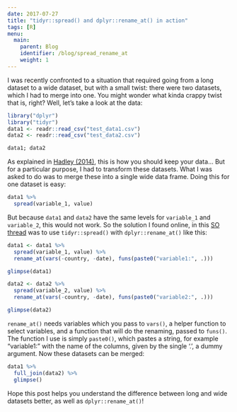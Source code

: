 ```yaml
---
date: 2017-07-27
title: "tidyr::spread() and dplyr::rename_at() in action"
tags: [R]
menu:
  main:
    parent: Blog
    identifier: /blog/spread_rename_at
    weight: 1
---
```


I was recently confronted to a situation that required going from a long dataset to a wide dataset,
but with a small twist: there were two datasets, which I had to merge into one. You might wonder
what kinda crappy twist that is, right? Well, let's take a look at the data:

```r
library("dplyr")
library("tidyr")
data1 <- readr::read_csv("test_data1.csv")
data2 <- readr::read_csv("test_data2.csv")
```

```r
data1; data2
```

As explained in [Hadley (2014)](http://vita.had.co.nz/papers/tidy-data.html), this is how you should keep your data... But for a particular
purpose, I had to transform these datasets. What I was asked to do was to merge these into a single
wide data frame. Doing this for one dataset is easy:

```r
data1 %>%
  spread(variable_1, value)
```

But because `data1` and `data2` have the same levels for `variable_1` and `variable_2`, this would not
work. So the solution I found online, in this [SO thread](https://stackoverflow.com/questions/43578723/conditional-replacement-of-column-name-in-tibble-using-dplyr) was to use `tidyr::spread()` with
`dplyr::rename_at()` like this:

```r
data1 <- data1 %>%
  spread(variable_1, value) %>%
  rename_at(vars(-country, -date), funs(paste0("variable1:", .)))

glimpse(data1)
```

```r
data2 <- data2 %>%
  spread(variable_2, value) %>%
  rename_at(vars(-country, -date), funs(paste0("variable2:", .)))

glimpse(data2)
```

`rename_at()` needs variables which you pass to `vars()`, a helper function to select variables, and
a function that will do the renaming, passed to `funs()`. The function I use is simply `paste0()`,
which pastes a string, for example "variable1:" with the name of the columns, given by the single '.',
a dummy argument. Now these datasets can be merged:

```r
data1 %>%
  full_join(data2) %>%
  glimpse()
```

Hope this post helps you understand the difference between long and wide datasets better, as well
as `dplyr::rename_at()`!
